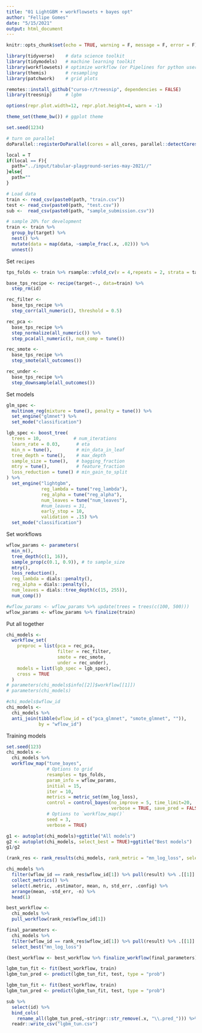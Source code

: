 ```yaml
---
title: "01 LightGBM + workflowsets + bayes opt"
author: "Fellipe Gomes"
date: "5/15/2021"
output: html_document
---
```


```r
knitr::opts_chunk$set(echo = TRUE, warning = F, message = F, error = F)

library(tidyverse)    # data science toolkit
library(tidymodels)   # machine learning toolkit
library(workflowsets) # optimize workflow (or Pipelines for python users)
library(themis)       # resampling
library(patchwork)    # grid plots

remotes::install_github("curso-r/treesnip", dependencies = FALSE)
library(treesnip)     # lgbm

options(repr.plot.width=12, repr.plot.height=4, warn = -1)

theme_set(theme_bw()) # ggplot theme

set.seed(1234) 

# turn on parallel
doParallel::registerDoParallel(cores = all_cores, parallel::detectCores(logical = FALSE))

local = T
if(local == F){
  path="../input/tabular-playground-series-may-2021//"
}else{
  path=""
} 

# Load data
train <- read_csv(paste0(path, "train.csv"))
test <- read_csv(paste0(path, "test.csv"))
sub <-  read_csv(paste0(path, "sample_submission.csv"))
```

```r
# sample 20% for development
train <- train %>% 
  group_by(target) %>% 
  nest() %>% 
  mutate(data = map(data, ~sample_frac(.x, .02))) %>% 
  unnest()
```

Set `recipes`

```r
tps_folds <- train %>% rsample::vfold_cv(v = 4,repeats = 2, strata = target)

base_tps_recipe <- recipe(target~., data=train) %>%
  step_rm(id)

rec_filter <- 
  base_tps_recipe %>% 
  step_corr(all_numeric(), threshold = 0.5)

rec_pca <- 
  base_tps_recipe %>% 
  step_normalize(all_numeric()) %>%
  step_pca(all_numeric(), num_comp = tune())

rec_smote <- 
  base_tps_recipe %>% 
  step_smote(all_outcomes())

rec_under <- 
  base_tps_recipe %>% 
  step_downsample(all_outcomes())
```

Set models

```r
glm_spec <- 
  multinom_reg(mixture = tune(), penalty = tune()) %>% 
  set_engine("glmnet") %>% 
  set_mode("classification")

lgb_spec <- boost_tree(
  trees = 10,            # num_iterations
  learn_rate = 0.03,      # eta
  min_n = tune(),         # min_data_in_leaf
  tree_depth = tune(),    # max_depth
  sample_size = tune(),   # bagging_fraction
  mtry = tune(),          # feature_fraction
  loss_reduction = tune() # min_gain_to_split
) %>%  
  set_engine("lightgbm", 
             reg_lambda = tune("reg_lambda"),
             reg_alpha = tune("reg_alpha"),
             num_leaves = tune("num_leaves"),
             #num_leaves = 31,
             early_stop = 10,
             validation = .15) %>% 
  set_mode("classification")
```

Set workflows

```r
wflow_params <- parameters(
  min_n(),                  
  tree_depth(c(1, 16)),     
  sample_prop(c(0.1, 0.9)), # to sample_size
  mtry(),                   
  loss_reduction(),         
  reg_lambda = dials::penalty(),
  reg_alpha = dials::penalty(),
  num_leaves = dials::tree_depth(c(15, 255)),
  num_comp())

#wflow_params <- wflow_params %>% update(trees = trees(c(100, 500))) 
wflow_params <- wflow_params %>% finalize(train)
```

Put all together

```r
chi_models <- 
  workflow_set(
    preproc = list(pca = rec_pca,
                   filter = rec_filter,
                   smote = rec_smote,
                   under = rec_under),
    models = list(lgb_spec = lgb_spec),
    cross = TRUE
  )
# parameters(chi_models$info[[2]]$workflow[[1]])
# parameters(chi_models)

#chi_models$wflow_id
chi_models <- 
  chi_models %>% 
  anti_join(tibble(wflow_id = c("pca_glmnet", "smote_glmnet", "")), 
            by = "wflow_id")
```

Training models

```r
set.seed(123)
chi_models <- 
  chi_models %>% 
  workflow_map("tune_bayes", 
               # Options to grid
               resamples = tps_folds, 
               param_info = wflow_params,
               initial = 15,
               iter = 10, 
               metrics = metric_set(mn_log_loss), 
               control = control_bayes(no_improve = 5, time_limit=20,
                                       verbose = TRUE, save_pred = FALSE),
               # Options to `workflow_map()`
               seed = 3,
               verbose = TRUE)
```

```r
g1 <- autoplot(chi_models)+ggtitle("All models")
g2 <- autoplot(chi_models, select_best = TRUE)+ggtitle("Best models")
g1/g2
```

```r
(rank_res <- rank_results(chi_models, rank_metric = "mn_log_loss", select_best = TRUE))
```

```r
chi_models %>% 
  filter(wflow_id == rank_res$wflow_id[1]) %>% pull(result) %>% .[[1]] %>%
  collect_metrics() %>% 
  select(.metric, .estimator, mean, n, std_err, .config) %>% 
  arrange(mean, -std_err, -n) %>% 
  head(1)
```

```r
best_workflow <- 
  chi_models %>% 
  pull_workflow(rank_res$wflow_id[1])

final_parameters <- 
  chi_models %>% 
  filter(wflow_id == rank_res$wflow_id[1]) %>% pull(result) %>% .[[1]] %>%
  select_best("mn_log_loss")

(best_workflow <- best_workflow %>% finalize_workflow(final_parameters))
```

```r
lgbm_tun_fit <- fit(best_workflow, train)
lgbm_tun_pred <- predict(lgbm_tun_fit, test, type = "prob")
```

```r
lgbm_tun_fit <- fit(best_workflow, train)
lgbm_tun_pred <- predict(lgbm_tun_fit, test, type = "prob")
```

```r
sub %>% 
  select(id) %>%
  bind_cols(
    rename_all(lgbm_tun_pred,~stringr::str_remove(.x, "\\.pred_"))) %>% 
  readr::write_csv("lgbm_tun.csv")
```

